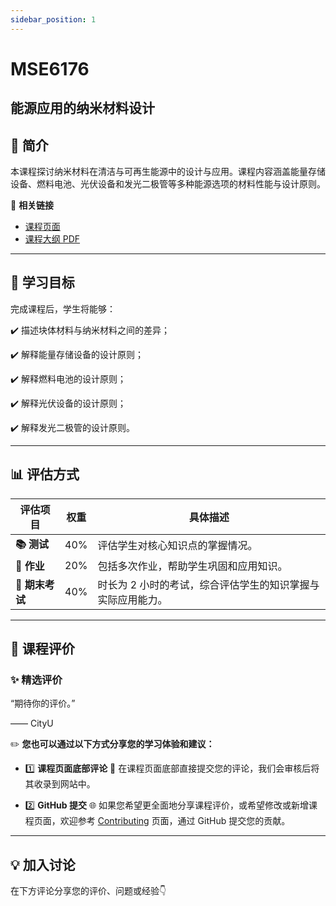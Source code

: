 ```yaml
---
sidebar_position: 1
---
```


# MSE6176
## 能源应用的纳米材料设计

## **📘 简介**
本课程探讨纳米材料在清洁与可再生能源中的设计与应用。课程内容涵盖能量存储设备、燃料电池、光伏设备和发光二极管等多种能源选项的材料性能与设计原则。

🔗 **相关链接**
- [课程页面](https://www.cityu.edu.hk/catalogue/pg/202425/course/MSE6176.htm)
- [课程大纲 PDF](https://www.cityu.edu.hk/catalogue/pg/202425/course/MSE6176.pdf)

---

## **🎯 学习目标**

完成课程后，学生将能够：

✔️ 描述块体材料与纳米材料之间的差异；

✔️ 解释能量存储设备的设计原则；

✔️ 解释燃料电池的设计原则；

✔️ 解释光伏设备的设计原则；

✔️ 解释发光二极管的设计原则。

---

## **📊 评估方式**

| **评估项目**          | **权重** | **具体描述**                                                                                       |
|----------------------|---------|---------------------------------------------------------------------------------------------------|
| **📚 测试**            | 40%     | 评估学生对核心知识点的掌握情况。                                                                  |
| **📝 作业**           | 20%     | 包括多次作业，帮助学生巩固和应用知识。                                                            |
| **📖 期末考试**        | 40%     | 时长为 2 小时的考试，综合评估学生的知识掌握与实际应用能力。                                         |

---

## **💬 课程评价**

### ✨ **精选评价**
<div className={commentStyles.commentBox}>
    <p className={commentStyles.commentText}>
        “期待你的评价。”
    </p>
    <p className={commentStyles.commentAuthor}>—— CityU</p>
</div>

✏️ **您也可以通过以下方式分享您的学习体验和建议：**

- 1️⃣ **课程页面底部评论**
💬 在课程页面底部直接提交您的评论，我们会审核后将其收录到网站中。

- 2️⃣ **GitHub 提交**
🌐 如果您希望更全面地分享课程评价，或希望修改或新增课程页面，欢迎参考 [Contributing](/contributing) 页面，通过 GitHub 提交您的贡献。

---

## **💡 加入讨论**

在下方评论分享您的评价、问题或经验👇
<Utterances />